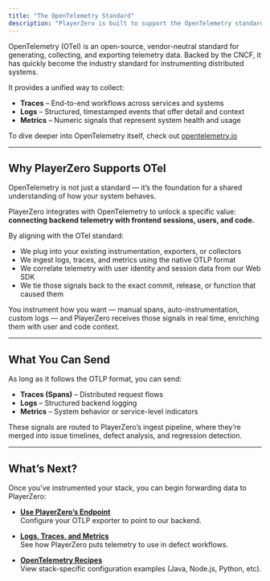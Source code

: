 ```yaml
---
title: "The OpenTelemetry Standard"
description: "PlayerZero is built to support the OpenTelemetry standard for logs, traces, and metrics."
---
```


OpenTelemetry (OTel) is an open-source, vendor-neutral standard for generating, collecting, and exporting telemetry data. Backed by the CNCF, it has quickly become the industry standard for instrumenting distributed systems.

It provides a unified way to collect:

- **Traces** – End-to-end workflows across services and systems
- **Logs** – Structured, timestamped events that offer detail and context
- **Metrics** – Numeric signals that represent system health and usage

To dive deeper into OpenTelemetry itself, check out [opentelemetry.io](https://opentelemetry.io/)

---

## Why PlayerZero Supports OTel

OpenTelemetry is not just a standard — it’s the foundation for a shared understanding of how your system behaves.

PlayerZero integrates with OpenTelemetry to unlock a specific value:  
**connecting backend telemetry with frontend sessions, users, and code.**

By aligning with the OTel standard:
- We plug into your existing instrumentation, exporters, or collectors
- We ingest logs, traces, and metrics using the native OTLP format
- We correlate telemetry with user identity and session data from our Web SDK
- We tie those signals back to the exact commit, release, or function that caused them

You instrument how you want — manual spans, auto-instrumentation, custom logs — and PlayerZero receives those signals in real time, enriching them with user and code context.

---

## What You Can Send

As long as it follows the OTLP format, you can send:
- **Traces (Spans)** – Distributed request flows
- **Logs** – Structured backend logging
- **Metrics** – System behavior or service-level indicators

These signals are routed to PlayerZero’s ingest pipeline, where they’re merged into issue timelines, defect analysis, and regression detection.

---

## What’s Next?

Once you’ve instrumented your stack, you can begin forwarding data to PlayerZero:

- **[Use PlayerZero’s Endpoint](/docs/integrations/opentelemetry/playerzero-endpoint)**  
  Configure your OTLP exporter to point to our backend.

- **[Logs, Traces, and Metrics](/docs/integrations/opentelemetry/logs-traces-metrics)**  
  See how PlayerZero puts telemetry to use in defect workflows.

- **[OpenTelemetry Recipes](/docs/integrations/opentelemetry/recipes)**  
  View stack-specific configuration examples (Java, Node.js, Python, etc).

